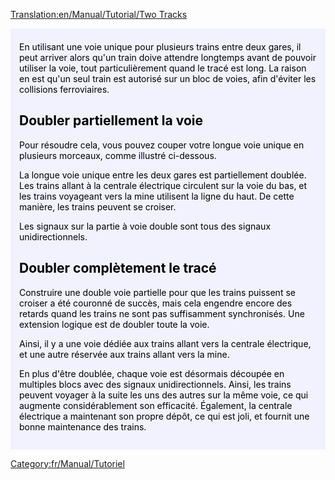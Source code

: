 [[Translation:en/Manual/Tutorial/Two Tracks]]
{{en/Tabs|2|2
|fr/Tutoriel/Deux quais|1. Deux quais<!--
-->|fr/Tutoriel/Deux voies|2. Deux voies}}
<div style="padding:.5em 1em 1em 1em; border-top:none; background-color:#f1f2fe; color:#000;">
{{fr/Manual/Tutorial/Tutoriel}}
En utilisant une voie unique pour plusieurs trains entre deux gares, il peut arriver alors qu'un train doive attendre longtemps avant de pouvoir utiliser la voie, tout particulièrement quand le tracé est long.
La raison en est qu'un seul train est autorisé sur un bloc de voies, afin d'éviter les collisions ferroviaires.

== Doubler partiellement la voie ==
Pour résoudre cela, vous pouvez couper votre longue voie unique en plusieurs morceaux, comme illustré ci-dessous.
{{en/Phototable|[[File:en/Manual/Tutorial/PartlyDoubleTracks.png|400px]]|Voie partiellement doublée.|none}}

La longue voie unique entre les deux gares est partiellement doublée. Les trains allant à la centrale électrique circulent sur la voie du bas, et les trains voyageant vers la mine utilisent la ligne du haut. De cette manière, les trains peuvent se croiser.

Les signaux sur la partie à voie double sont tous des signaux unidirectionnels.

== Doubler complètement le tracé ==
Construire une double voie partielle pour que les trains puissent se croiser a été couronné de succès, mais cela engendre encore des retards quand les trains ne sont pas suffisamment synchronisés. Une extension logique est de doubler toute la voie.
{{en/Phototable|[[File:en/Manual/Tutorial/FullyDoubleTracks.png|400px]]|Voie entièrement doublée.|none}}

Ainsi, il y a une voie dédiée aux trains allant vers la centrale électrique, et une autre réservée aux trains allant vers la mine.

En plus d'être doublée, chaque voie est désormais découpée en multiples blocs avec des signaux unidirectionnels. Ainsi, les trains peuvent voyager à la suite les uns des autres sur la même voie, ce qui augmente considérablement son efficacité. Également, la centrale électrique a maintenant son propre dépôt, ce qui est joli, et fournit une bonne maintenance des trains.

</div>
[[Category:fr/Manual/Tutoriel]]